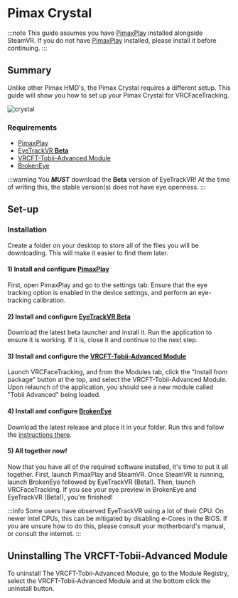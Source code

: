 # Pimax Crystal

:::note
This guide assumes you have [PimaxPlay](https://pimax.com/download-pcvr-crystal/) installed alongside SteamVR.
If you do not have [PimaxPlay](https://pimax.com/download-pcvr-crystal/)
installed, please install it before continuing.
:::

## Summary

Unlike other Pimax HMD's, the Pimax Crystal requires a different setup. This guide will show you how to set up your Pimax Crystal for VRCFaceTracking.

<div style={{
    width: '50%',
    height: 'auto',
    margin: 'auto',
    display: 'block'
}}>
    <img src={require("../img/pimax/crystal.png").default} alt="crystal" />
</div>

### Requirements
- [PimaxPlay](https://pimax.com/download-pcvr-crystal/)
- [EyeTrackVR **Beta**](https://github.com/EyeTrackVR/EyeTrackVR/releases)
- [VRCFT-Tobii-Advanced Module](https://github.com/ghostiam/VRCFT-Tobii-Advanced/releases)
- [BrokenEye](https://github.com/ghostiam/BrokenEye/releases)

:::warning
You ***MUST*** download the **Beta** version of EyeTrackVR! At the time of writing this, the stable version(s) does not have eye openness.
:::

## Set-up

### Installation
Create a folder on your desktop to store all of the files you will be downloading. This will make it easier to find them later.

#### 1) Install and configure [PimaxPlay](https://pimax.com/download-pcvr-crystal/)
First, open PimaxPlay and go to the settings tab. Ensure that the eye tracking option is enabled in the device settings, and perform an eye-tracking calibration.

#### 2) Install and configure [EyeTrackVR Beta](https://github.com/EyeTrackVR/EyeTrackVR/releases)
Download the latest beta launcher and install it. Run the application to ensure it is working. If it is, close it and continue to the next step.

#### 3) Install and configure the [VRCFT-Tobii-Advanced Module](https://github.com/ghostiam/VRCFT-Tobii-Advanced/releases)
Launch VRCFaceTracking, and from the Modules tab, click the "Install from package" button at the top, and select the VRCFT-Tobii-Advanced Module. Upon relaunch of the application, you should see a new module called "Tobii Advanced" being loaded.

#### 4) Install and configure [BrokenEye](https://github.com/ghostiam/BrokenEye/releases)
Download the latest release and place it in your folder. Run this and follow the [instructions there](https://github.com/ghostiam/BrokenEye/blob/main/README.md).

#### 5) All together now!
Now that you have all of the required software installed, it's time to put it all together. First, launch PimaxPlay and SteamVR. Once SteamVR is running, launch BrokenEye followed by EyeTrackVR (Beta!). Then, launch VRCFaceTracking. If you see your eye preview in BrokenEye and  EyeTrackVR (Beta!), you're finished!

:::info
Some users have observed EyeTrackVR using a lot of their CPU. On newer Intel CPUs, this can be mitigated by disabling e-Cores in the BIOS. If you are unsure how to do this, please consult your motherboard's manual, or consult the internet.
:::

## Uninstalling The VRCFT-Tobii-Advanced Module

To uninstall The VRCFT-Tobii-Advanced Module, go to the Module Registry, select the VRCFT-Tobii-Advanced Module and at the bottom click the uninstall button.